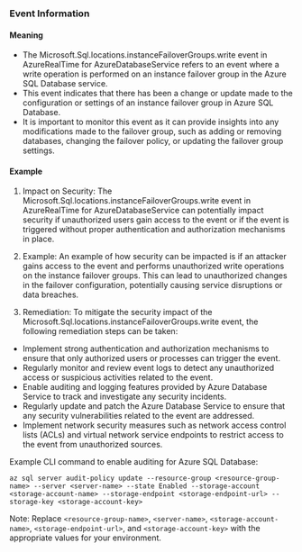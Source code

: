
### Event Information

#### Meaning

- The Microsoft.Sql.locations.instanceFailoverGroups.write event in AzureRealTime for AzureDatabaseService refers to an event where a write operation is performed on an instance failover group in the Azure SQL Database service.
- This event indicates that there has been a change or update made to the configuration or settings of an instance failover group in Azure SQL Database.
- It is important to monitor this event as it can provide insights into any modifications made to the failover group, such as adding or removing databases, changing the failover policy, or updating the failover group settings.

#### Example

1. Impact on Security: The Microsoft.Sql.locations.instanceFailoverGroups.write event in AzureRealTime for AzureDatabaseService can potentially impact security if unauthorized users gain access to the event or if the event is triggered without proper authentication and authorization mechanisms in place.

2. Example: An example of how security can be impacted is if an attacker gains access to the event and performs unauthorized write operations on the instance failover groups. This can lead to unauthorized changes in the failover configuration, potentially causing service disruptions or data breaches.

3. Remediation: To mitigate the security impact of the Microsoft.Sql.locations.instanceFailoverGroups.write event, the following remediation steps can be taken:

- Implement strong authentication and authorization mechanisms to ensure that only authorized users or processes can trigger the event.
- Regularly monitor and review event logs to detect any unauthorized access or suspicious activities related to the event.
- Enable auditing and logging features provided by Azure Database Service to track and investigate any security incidents.
- Regularly update and patch the Azure Database Service to ensure that any security vulnerabilities related to the event are addressed.
- Implement network security measures such as network access control lists (ACLs) and virtual network service endpoints to restrict access to the event from unauthorized sources.

Example CLI command to enable auditing for Azure SQL Database:

```
az sql server audit-policy update --resource-group <resource-group-name> --server <server-name> --state Enabled --storage-account <storage-account-name> --storage-endpoint <storage-endpoint-url> --storage-key <storage-account-key>
```

Note: Replace `<resource-group-name>`, `<server-name>`, `<storage-account-name>`, `<storage-endpoint-url>`, and `<storage-account-key>` with the appropriate values for your environment.

